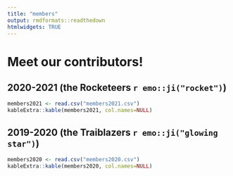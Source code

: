 ```yaml
---
title: "members"
output: rmdformats::readthedown
htmlwidgets: TRUE
---
```


# Meet our contributors! {.tabset .tabset-pills}

## 2020-2021 (the **Rocketeers** `r emo::ji("rocket")`)

```r

members2021 <- read.csv("members2021.csv")
kableExtra::kable(members2021, col.names=NULL)

```

## 2019-2020 (the **Traiblazers** `r emo::ji("glowing star")`)

```r

members2020 <- read.csv("members2020.csv")
kableExtra::kable(members2020, col.names=NULL)

```